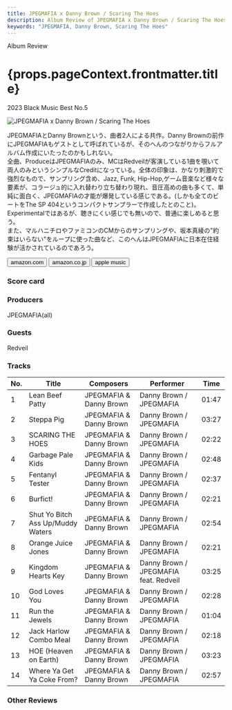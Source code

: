 ```yaml
---
title: JPEGMAFIA x Danny Brown / Scaring The Hoes
description: Album Review of JPEGMAFIA x Danny Brown / Scaring The Hoes
keywords: "JPEGMAFIA, Danny Brown, Scaring The Hoes"
---
```







<p className="largeP">Album Review</p>
<h1 className="h1--no--margin">{props.pageContext.frontmatter.title}</h1>
<p className="largeP">
  <Link to="/best50/2023/">2023 Black Music Best No.5</Link>
</p>

<Row  className="image-card-group">
	<Column colMd={3} colLg={4} noGutterMdLeft="">
       <ImageCard>

![JPEGMAFIA x Danny Brown / Scaring The Hoes](../../images/cd/jpegmafia_dannybrown1L.jpg)

</ImageCard>
	</Column>
	<Column colMd={4} colLg={8} noGutterMdLeft="">
		<p>
			JPEGMAFIAとDanny Brownという、曲者2人による共作。Danny Brownの前作にJPEGMAFIAもゲストとして呼ばれているが、そのへんのつながりからフルアルバム作成にいたったのかもしれない。
			<br/>全曲、ProduceはJPEGMAFIAのみ、MCはRedveilが客演している1曲を覗いて両人のみというシンプルなCreditになっている。全体の印象は、かなり刺激的で強烈なもので、サンプリング含め、Jazz, Funk, Hip-Hop,ゲーム音楽など様々な要素が、コラージュ的に入れ替わり立ち替わり現れ、音圧高めの曲も多くて、単純に面白く、JPEGMAFIAの才能が爆発している感じである。(しかも全てのビートをThe SP 404というコンパクトサンプラーで作成したとのこと)。
			<br/>Experimentalではあるが、聴きにくい感じでも無いので、普通に楽しめると思う。
			<br/>また、マルハニチロやファミコンのCMからのサンプリングや、坂本真綾の"約束はいらない"をループに使った曲など、このへんはJPEGMAFIAに日本在住経験が活かされているのであろう。
		</p>
		<div>
		  <Button className="button-right-mergin"  href="https://amzn.to/3queNJE" renderIcon={ArrowUpRight} size='sm' kind='primary'>
  	    amazon.com
  	  </Button>
  	  <Button className="button-right-mergin"  href="https://amzn.to/445cU3Q" renderIcon={ArrowUpRight} size='sm' kind='secondary'>
  	    amazon.co.jp
  	  </Button>
			<Button className="button-right-mergin"  href="https://apple.co/45olSKr" renderIcon={ArrowUpRight} size='sm' kind='tertiary'>
  	    apple music
			</Button>
			<AdvJS2/>
		</div>
	</Column>
</Row>
<Row >
	<Column colMd={4} colLg={4} noGutterMdLeft="">
		<div>
		  <h3>Score card</h3>
			<SliderJS1 value="1" />
		  <SliderJS2 value="2" />
			<SliderJS3 value="2" />
		  <SliderJS4 value="9" />
		</div>
	</Column>
	<Column colMd={8} colLg={8} noGutterMdLeft="">
		<div>
			<h3>Producers</h3>
			<p>
				JPEGMAFIA(all)
			</p>
			<h3>Guests</h3>
			<p>
				Redveil
			</p>
		</div>
	</Column>
</Row>

<h3>Tracks</h3>

| No. | Title                             | Composers               | Performer                             | Time  |
| --- | --------------------------------- | ----------------------- | ------------------------------------- | ----- |
| 1   | Lean Beef Patty                   | JPEGMAFIA & Danny Brown | Danny Brown / JPEGMAFIA               | 01:47 |
| 2   | Steppa Pig                        | JPEGMAFIA & Danny Brown | Danny Brown / JPEGMAFIA               | 03:27 |
| 3   | SCARING THE HOES                  | JPEGMAFIA & Danny Brown | Danny Brown / JPEGMAFIA               | 02:22 |
| 4   | Garbage Pale Kids                 | JPEGMAFIA & Danny Brown | Danny Brown / JPEGMAFIA               | 02:48 |
| 5   | Fentanyl Tester                   | JPEGMAFIA & Danny Brown | Danny Brown / JPEGMAFIA               | 02:37 |
| 6   | Burfict!                          | JPEGMAFIA & Danny Brown | Danny Brown / JPEGMAFIA               | 02:21 |
| 7   | Shut Yo Bitch Ass Up/Muddy Waters | JPEGMAFIA & Danny Brown | Danny Brown / JPEGMAFIA               | 02:54 |
| 8   | Orange Juice Jones                | JPEGMAFIA & Danny Brown | Danny Brown / JPEGMAFIA               | 02:21 |
| 9   | Kingdom Hearts Key                | JPEGMAFIA & Danny Brown | Danny Brown / JPEGMAFIA feat. Redveil | 03:25 |
| 10  | God Loves You                     | JPEGMAFIA & Danny Brown | Danny Brown / JPEGMAFIA               | 02:28 |
| 11  | Run the Jewels                    | JPEGMAFIA & Danny Brown | Danny Brown / JPEGMAFIA               | 01:04 |
| 12  | Jack Harlow Combo Meal            | JPEGMAFIA & Danny Brown | Danny Brown / JPEGMAFIA               | 02:18 |
| 13  | HOE (Heaven on Earth)             | JPEGMAFIA & Danny Brown | Danny Brown / JPEGMAFIA               | 03:23 |
| 14  | Where Ya Get Ya Coke From?        | JPEGMAFIA & Danny Brown | Danny Brown / JPEGMAFIA               | 02:57 |

<h3>Other Reviews</h3>

<Row>
  <Column colMd={3} colLg={3} noGutterMdLeft>
    <Review2_1 />
  </Column>
</Row>

<Row>
  <Column colMd={3} colLg={3} noGutterMdLeft>
    <Review3_1 />
  </Column>
	<Column colMd={3} colLg={3} noGutterMdLeft>
  	<Review3_2 />
  </Column>
</Row>

<AdvJS3 />
